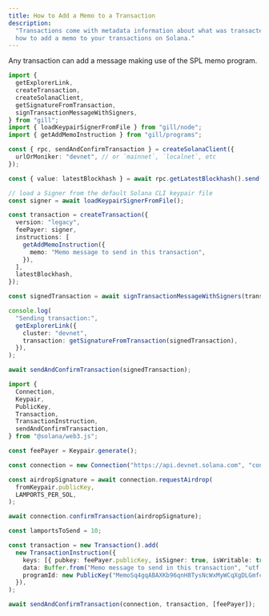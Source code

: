 ```yaml
---
title: How to Add a Memo to a Transaction
description:
  "Transactions come with metadata information about what was transacted. Learn
  how to add a memo to your transactions on Solana."
---
```


Any transaction can add a message making use of the SPL memo program.

<CodeTabs>

```typescript !! title="gill"
import {
  getExplorerLink,
  createTransaction,
  createSolanaClient,
  getSignatureFromTransaction,
  signTransactionMessageWithSigners,
} from "gill";
import { loadKeypairSignerFromFile } from "gill/node";
import { getAddMemoInstruction } from "gill/programs";

const { rpc, sendAndConfirmTransaction } = createSolanaClient({
  urlOrMoniker: "devnet", // or `mainnet`, `localnet`, etc
});

const { value: latestBlockhash } = await rpc.getLatestBlockhash().send();

// load a Signer from the default Solana CLI keypair file
const signer = await loadKeypairSignerFromFile();

const transaction = createTransaction({
  version: "legacy",
  feePayer: signer,
  instructions: [
    getAddMemoInstruction({
      memo: "Memo message to send in this transaction",
    }),
  ],
  latestBlockhash,
});

const signedTransaction = await signTransactionMessageWithSigners(transaction);

console.log(
  "Sending transaction:",
  getExplorerLink({
    cluster: "devnet",
    transaction: getSignatureFromTransaction(signedTransaction),
  }),
);

await sendAndConfirmTransaction(signedTransaction);
```

```typescript !! title="web3.js@v1"
import {
  Connection,
  Keypair,
  PublicKey,
  Transaction,
  TransactionInstruction,
  sendAndConfirmTransaction,
} from "@solana/web3.js";

const feePayer = Keypair.generate();

const connection = new Connection("https://api.devnet.solana.com", "confirmed");

const airdropSignature = await connection.requestAirdrop(
  fromKeypair.publicKey,
  LAMPORTS_PER_SOL,
);

await connection.confirmTransaction(airdropSignature);

const lamportsToSend = 10;

const transaction = new Transaction().add(
  new TransactionInstruction({
    keys: [{ pubkey: feePayer.publicKey, isSigner: true, isWritable: true }],
    data: Buffer.from("Memo message to send in this transaction", "utf-8"),
    programId: new PublicKey("MemoSq4gqABAXKb96qnH8TysNcWxMyWCqXgDLGmfcHr"),
  }),
);

await sendAndConfirmTransaction(connection, transaction, [feePayer]);
```

</CodeTabs>
